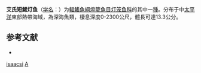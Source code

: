 {{Speciesbox
| name = 艾氏短鰓灯鱼
| status = NE
| status_system = IUCN3.1
| genus = Nannobrachium
| species = isaacsi
| authority = [[Wisner|Wisner]], 1974
| synonyms = *''Lampanyctus isaacsi''<br /><small>Wisner, 1974</small>
}}

'''艾氏短鰓灯鱼'''（[[学名|学名]]：{{lang|la|''Nannobrachium isaacsi''}}）为[[輻鰭魚綱|輻鰭魚綱]][[燈籠魚目|燈籠魚目]][[灯笼鱼科|灯笼鱼科]]的其中一[[種|種]]。分布于中[[太平洋|太平洋]]東部熱帶海域，為深海魚類，棲息深度0-2300公尺，體長可達13.3公分。

== 参考文献 ==
{{refbegin}}
*{{FishBase_species|genus=Nannobrachium|species=isaacsi|year=2012|month=2}}
{{refend}}

{{Taxonbar|from=Q581871}}

[[Category:短鰓灯魚屬|isaacsi]]
[[Category:_1974年描述的鱼类|A]]


{{灯笼鱼目小作品}}
